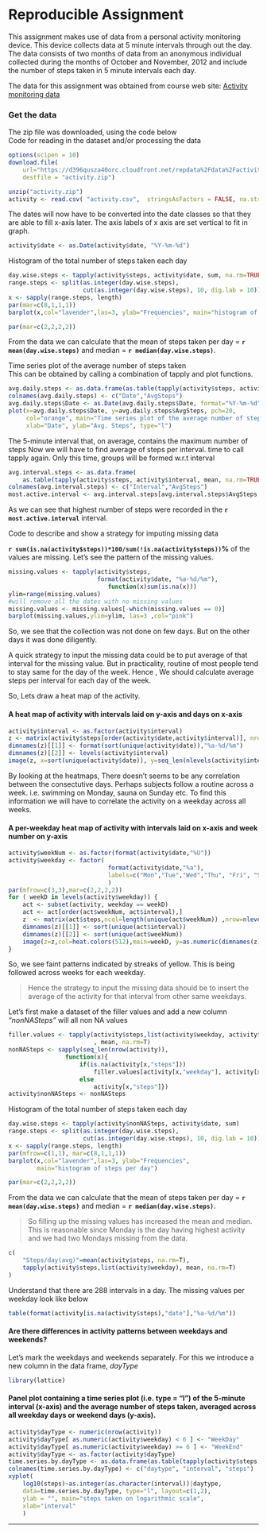 # Reproducible Assignment


This assignment makes use of data from a personal activity monitoring device. This device collects data at 5 minute intervals through out the day. The data consists of two months of data from an anonymous individual collected during the months of October and November, 2012 and include the number of steps taken in 5 minute intervals each day.


The data for this assignment was obtained from course web site:
[Activity monitoring data](https://d396qusza40orc.cloudfront.net/repdata%2Fdata%2Factivity.zip)


### Get the data
The zip file was downloaded, using the code below  
Code for reading in the dataset and/or processing the data
```r
options(scipen = 10)
download.file(
    url="https://d396qusza40orc.cloudfront.net/repdata%2Fdata%2Factivity.zip", 
    destfile = "activity.zip")
```

```R
unzip("activity.zip")
activity <- read.csv( "activity.csv",  stringsAsFactors = FALSE, na.strings = c("NA"))
```

The dates will now have to be converted into the date classes so that they are able
to fill x-axis later. The axis labels of x axis are set vertical to fit in graph.
```r
activity$date <- as.Date(activity$date, "%Y-%m-%d")
```


Histogram of the total number of steps taken each day
```R
day.wise.steps <- tapply(activity$steps, activity$date, sum, na.rm=TRUE)
range.steps <- split(as.integer(day.wise.steps), 
                     cut(as.integer(day.wise.steps), 10, dig.lab = 10))
x <- sapply(range.steps, length)
par(mar=c(8,1,1,1))
barplot(x,col="lavender",las=3, ylab="Frequencies", main="histogram of steps per day")
```
```r
par(mar=c(2,2,2,2))

```



From the data we can calculate that the mean of steps taken per day = __`r mean(day.wise.steps)`__ and median = __`r median(day.wise.steps)`__.



Time series plot of the average number of steps taken  
This can be obtained by calling a combination of tapply and plot functions.
```r
avg.daily.steps <- as.data.frame(as.table(tapply(activity$steps, activity$date, mean, na.rm=TRUE)))
colnames(avg.daily.steps) <- c("Date","AvgSteps")
avg.daily.steps$Date <- as.Date(avg.daily.steps$Date, format="%Y-%m-%d")
plot(x=avg.daily.steps$Date, y=avg.daily.steps$AvgSteps, pch=20, 
     col="orange", main="Time series plot of the average number of steps taken" ,
     xlab="Date", ylab="Avg. Steps", type="l")
```



The 5-minute interval that, on average, contains the maximum number of steps
Now we will have to find average of steps per interval. time to call tapply again.
Only this time, groups will be formed w.r.t interval

```r
avg.interval.steps <- as.data.frame(
    as.table(tapply(activity$steps, activity$interval, mean, na.rm=TRUE)))
colnames(avg.interval.steps) <- c("Interval","AvgSteps")
most.active.interval <- avg.interval.steps[avg.interval.steps$AvgSteps == max(avg.interval.steps$AvgSteps),"Interval"]
```
As we can see that highest number of steps were recorded in the __`r most.active.interval`__ interval. 



Code to describe and show a strategy for imputing missing data  

__`r sum(is.na(activity$steps))*100/sum(!is.na(activity$steps))`%__ of the values are missing.
Let's see the pattern of the missing values.
```r
missing.values <- tapply(activity$steps,
                         format(activity$date, "%a-%d/%m"),
                            function(x)sum(is.na(x)))
ylim=range(missing.values)
#will remove all the dates with no missing values
missing.values <- missing.values[-which(missing.values == 0)]
barplot(missing.values,ylim=ylim, las=3 ,col="pink")
```

So, we see that the collection was not done on few days. But on the other days it was done diligently.


A quick strategy to input the missing data could be to put average of that interval for the missing value. But in practicality, routine of most people tend to stay same for the day of the week. Hence , We should calculate average steps per interval for each day of the week.

So, Lets draw a heat map of the activity.  

#### A heat map of activity with intervals laid on y-axis and days on x-axis
```r
activity$interval <- as.factor(activity$interval)
z <- matrix(activity$steps[order(activity$date,activity$interval)], nrow=length(unique(activity$date)), ncol=nlevels(activity$interval), byrow = TRUE)
dimnames(z)[[1]] <- format(sort(unique(activity$date)),"%a-%d/%m")
dimnames(z)[[2]] <- levels(activity$interval)
image(z, x=sort(unique(activity$date)), y=seq_len(nlevels(activity$interval)), xlab="date", ylab="activity")
```  

By looking at the heatmaps, There doesn't seems to be any correlation between the consectutive
days. Perhaps subjects follow a routine across a week. i.e. swimming on Monday, sauna on Sunday etc.
To find this information we will have to correlate the activity on a weekday across all weeks.

#### A per-weekday heat map of activity with intervals laid on x-axis and week number on y-axis
```r
activity$weekNum <- as.factor(format(activity$date,"%U"))
activity$weekday <- factor(
                            format(activity$date,"%a"), 
                            labels=c("Mon","Tue","Wed","Thu", "Fri", "Sat", "Sun")
                            )
par(mfrow=c(3,3),mar=c(2,2,2,2))
for ( weekD in levels(activity$weekday)) {
    act <- subset(activity, weekday == weekD) 
    act <- act[order(act$weekNum, act$interval),]
    z  <- matrix(act$steps,ncol=length(unique(act$weekNum)) ,nrow=nlevels(act$interval))
    dimnames(z)[[1]] <- sort(unique(act$interval))
    dimnames(z)[[2]] <- sort(unique(act$weekNum))
    image(z=z,col=heat.colors(512),main=weekD, y=as.numeric(dimnames(z)[[2]]), x=seq_len(nlevels(act$interval)))
}
```

So, we see faint patterns indicated by streaks of yellow. This is being followed across weeks for each weekday.

> Hence the strategy to input the missing data should be to insert the average of the activity for that interval from other same weekdays.

Let's first make a dataset of the filler values and add a new column *"nonNASteps"* will all non NA values
```r
filler.values <- tapply(activity$steps,list(activity$weekday, activity$interval)
                        , mean, na.rm=T)
nonNASteps <- sapply(seq_len(nrow(activity)), 
                function(x){
                    if(is.na(activity[x,"steps"]))
                        filler.values[activity[x,"weekday"], activity[x, "interval"]] 
                    else
                        activity[x,"steps"]})
activity$nonNASteps <- nonNASteps
```

Histogram of the total number of steps taken each day
```R
day.wise.steps <- tapply(activity$nonNASteps, activity$date, sum)
range.steps <- split(as.integer(day.wise.steps), 
                     cut(as.integer(day.wise.steps), 10, dig.lab = 10))
x <- sapply(range.steps, length)
par(mfrow=c(1,1), mar=c(8,1,1,1))
barplot(x,col="lavender",las=3, ylab="Frequencies",
        main="histogram of steps per day")
```

```r
par(mar=c(2,2,2,2))
```


From the data we can calculate that the mean of steps taken per day = __`r mean(day.wise.steps)`__ and median = __`r median(day.wise.steps)`__.

> So filling up the missing values has increased the mean and median. 
This is reasonable since Monday is the day having highest activity and we had two Mondays missing from the data.

```r
c(
    "Steps/day(avg)"=mean(activity$steps, na.rm=T),
    tapply(activity$steps,list(activity$weekday), mean, na.rm=T)
)
```
Understand that there are 288 intervals in a day. The missing values per weekday look like below
```r
table(format(activity[is.na(activity$steps),"date"],"%a-%d/%m"))
```



#### Are there differences in activity patterns between weekdays and weekends?
Let's mark the weekdays and weekends separately. For this we introduce a new column in the data frame, *dayType*

```r
library(lattice)
```
#### Panel plot containing a time series plot (i.e. type = "l") of the 5-minute interval (x-axis) and the average number of steps taken, averaged across all weekday days or weekend days (y-axis). 
```r
activity$dayType <- numeric(nrow(activity))
activity$dayType[ as.numeric(activity$weekday) < 6 ] <- "WeekDay"
activity$dayType[ as.numeric(activity$weekday) >= 6 ] <- "WeekEnd"
activity$dayType <- as.factor(activity$dayType)
time.series.by.dayType <- as.data.frame(as.table(tapply(activity$steps, list(activity$dayType,activity$interval), mean, na.rm=T)))
colnames(time.series.by.dayType) <- c("daytype", "interval", "steps")
xyplot(
    log10(steps)~as.integer(as.character(interval))|daytype, 
    data=time.series.by.dayType, type="l", layout=c(1,2), 
    ylab = "", main="steps taken on logarithmic scale", 
    xlab="interval"
    )
```
***

